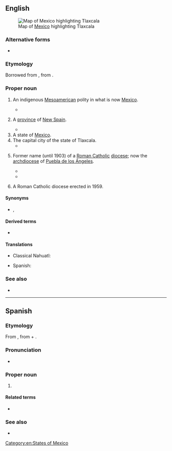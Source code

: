 ==English==
[[File:Mexico map, MX-TLA.svg|thumb|Map of [[Mexico]] highlighting Tlaxcala]]

===Alternative forms===
* {{alter|en|Tascala|Tascalla|Taxcala|Tlascala|Tlascalla|Tlaxcalla||obsolete}}

===Etymology===
Borrowed from {{bor|en|es|Tlaxcala}}, from {{der|en|nci|Tlaxcallān}}.

===Proper noun===
{{en-proper noun}}

# {{lb|en|history}} An indigenous [[Mesoamerican]] polity in what is now [[Mexico]].
#* {{quote-book|en|last=Prescott|first=W. H.|authorlink=William H. Prescott|title=The Conquest of Mexico|location=London|publisher=Chatto & Windus|year=1843|year_published=1922|page=80|section=volume one, book II, chapter VI|passage=A more formidable enemy still was the little republic of '''Tlascala''', lying midway between the Mexican Valley and the coast.}}
# {{lb|en|history}} A [[province]] of [[New Spain]].
#* {{quote-book|en|last=Brookes|first=R.|title=Brooke’s General Gazetteer Improved; Or, a New and Compendious Geographical Dictionary|edition=first American|location=Philadelphia|publisher=Jacob Johnson, & Co.|year=1806|page=|passage='''''Tlascala''','' a province of New Spain, in the audience of Mexico; bounded on the N by Panuco, on the E by the gulf of Mexico, on the S by Guaxica and the Pacific Ocean, and on the W by the audience of Mexico.}}
# A state of [[Mexico]].
# The capital city of the state of Tlaxcala.
#* {{quote-book|en|last=Brookes|first=R.|title=Brooke’s General Gazetteer Improved; Or, a New and Compendious Geographical Dictionary|edition=first American|location=Philadelphia|publisher=Jacob Johnson, & Co.|year=1806|page=|passage='''''Tlascala''','' a town of New Spain, capital of a province of the same name.}}
# {{lb|en|Catholicism|history}} Former name (until 1903) of a [[Roman Catholic]] [[diocese]]; now the [[archdiocese]] of [[Puebla de los Ángeles]].
#* {{quote-book|en|last=Purchas|first=Samuel|authorlink=Samuel Purchas|title=Purchas His Pilgrimes|location=London|publisher=William Stansby|year=1625|volume=3|page=872|passage=The Biſhopricke of '''''Tlaſcala,''''' which by another name is called ''de los Angeles,'' between the Archbiſhopricke of ''Mexico,'' and the Biſhopricke of ''Guaxaca,'' if of 100. leagues, and more in length, from the Coaſt of the South to that of the North, and betwixt the confines of the Archbiſhopricke, and of ''Guaxaca'' 80. and as many in breadth, by the Coaſt of the North sea, and no more then 18. or 20. by that of the South.}}
#* {{quote-book|en|last=Brueck|first=Heinrich|title=History of the Catholic Church for Use in Seminaries and Colleges|volume=II|location=New York; Cincinnati; Chicago; Einsideln|publisher=Benziger Brothers|year=1885|page=143|passage=On information received from ''Julian Garces'', Bishop of '''Tlascala''', of the Order of Friars Preachers, Pope ''Paul III.'' issued in 1537 bulls vindicating the liberty of the Indians and their dignity as human beings.}}
# {{lb|en|Catholicism}} A Roman Catholic diocese erected in 1959.

====Synonyms====
* {{sense|city}} {{l|en|Tlaxcala City}}, {{l|en|Tlaxcala de Xicohténcatl}}

====Derived terms====
* {{l|en|Tlaxcalan}}

====Translations====
{{trans-top|state of Mexico}}
* Classical Nahuatl: {{t|nci|Tlaxcallān}}
{{trans-mid}}
* Spanish: {{t+|es|Tlaxcala|m}}
{{trans-bottom}}

===See also===
* {{pedialite}}

[[Category:en:States of Mexico]]

----

==Spanish==

===Etymology===
From {{etyl|nci|es}} {{m|nci|Tlaxcallān}}, from {{m|nci|tlaxcalli||tortilla}} + {{m|nci|-tlān}}.

===Pronunciation===
* {{es-IPA}}

===Proper noun===
{{es-proper noun|m}}

# {{place|es|state|c/Mexico}}

====Related terms====
* {{l|es|tlaxcalteca}}

===See also===
* {{pedialite|lang=es}}
